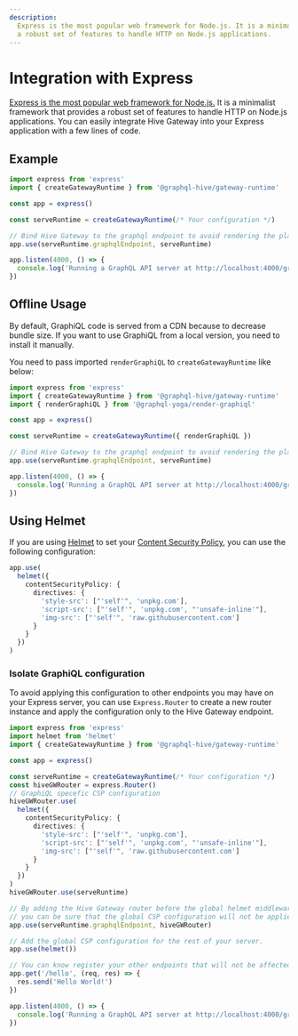 ```yaml
---
description:
  Express is the most popular web framework for Node.js. It is a minimalist framework that provides
  a robust set of features to handle HTTP on Node.js applications.
---
```



# Integration with Express

[Express is the most popular web framework for Node.js.](https://expressjs.com/) It is a minimalist
framework that provides a robust set of features to handle HTTP on Node.js applications. You can
easily integrate Hive Gateway into your Express application with a few lines of code.

## Example

```ts
import express from 'express'
import { createGatewayRuntime } from '@graphql-hive/gateway-runtime'

const app = express()

const serveRuntime = createGatewayRuntime(/* Your configuration */)

// Bind Hive Gateway to the graphql endpoint to avoid rendering the playground on any path
app.use(serveRuntime.graphqlEndpoint, serveRuntime)

app.listen(4000, () => {
  console.log('Running a GraphQL API server at http://localhost:4000/graphql')
})
```

## Offline Usage

By default, GraphiQL code is served from a CDN because to decrease bundle size. If you want to use
GraphiQL from a local version, you need to install it manually.

You need to pass imported `renderGraphiQL` to `createGatewayRuntime` like below:

```ts filename="Render GraphiQL offline"
import express from 'express'
import { createGatewayRuntime } from '@graphql-hive/gateway-runtime'
import { renderGraphiQL } from '@graphql-yoga/render-graphiql'

const app = express()

const serveRuntime = createGatewayRuntime({ renderGraphiQL })

// Bind Hive Gateway to the graphql endpoint to avoid rendering the playground on any path
app.use(serveRuntime.graphqlEndpoint, serveRuntime)

app.listen(4000, () => {
  console.log('Running a GraphQL API server at http://localhost:4000/graphql')
})
```

## Using Helmet

If you are using [Helmet](https://helmetjs.github.io/) to set your
[Content Security Policy](https://developer.mozilla.org/en-US/docs/Web/HTTP/CSP), you can use the
following configuration:

```ts
app.use(
  helmet({
    contentSecurityPolicy: {
      directives: {
        'style-src': ["'self'", 'unpkg.com'],
        'script-src': ["'self'", 'unpkg.com', "'unsafe-inline'"],
        'img-src': ["'self'", 'raw.githubusercontent.com']
      }
    }
  })
)
```

### Isolate GraphiQL configuration

To avoid applying this configuration to other endpoints you may have on your Express server, you can
use `Express.Router` to create a new router instance and apply the configuration only to the Hive
Gateway endpoint.

```ts
import express from 'express'
import helmet from 'helmet'
import { createGatewayRuntime } from '@graphql-hive/gateway-runtime'

const app = express()

const serveRuntime = createGatewayRuntime(/* Your configuration */)
const hiveGWRouter = express.Router()
// GraphiQL specefic CSP configuration
hiveGWRouter.use(
  helmet({
    contentSecurityPolicy: {
      directives: {
        'style-src': ["'self'", 'unpkg.com'],
        'script-src': ["'self'", 'unpkg.com', "'unsafe-inline'"],
        'img-src': ["'self'", 'raw.githubusercontent.com']
      }
    }
  })
)
hiveGWRouter.use(serveRuntime)

// By adding the Hive Gateway router before the global helmet middleware,
// you can be sure that the global CSP configuration will not be applied to the Hive Gateway endpoint
app.use(serveRuntime.graphqlEndpoint, hiveGWRouter)

// Add the global CSP configuration for the rest of your server.
app.use(helmet())

// You can know register your other endpoints that will not be affected by the GraphiQL CSP configuration
app.get('/hello', (req, res) => {
  res.send('Hello World!')
})

app.listen(4000, () => {
  console.log('Running a GraphQL API server at http://localhost:4000/graphql')
})
```
